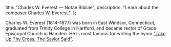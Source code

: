   title: "Charles W. Everest — Notae Bibliae",
  description: "Learn about the composer Charles W. Everest.",
};

<Initial text="Charles W. Everest" />

Charles W. Everest (1814–1877) was born in East Windsor, Connecticut, graduated from Trinity College in Hartford, and became rector of Grace Episcopal Church in Hamden. He is most famous for writing the hymn ["Take Up Thy Cross, The Savior Said"](/liturgy/music/hymns/take-up-thy-cross-the-savior-said).
